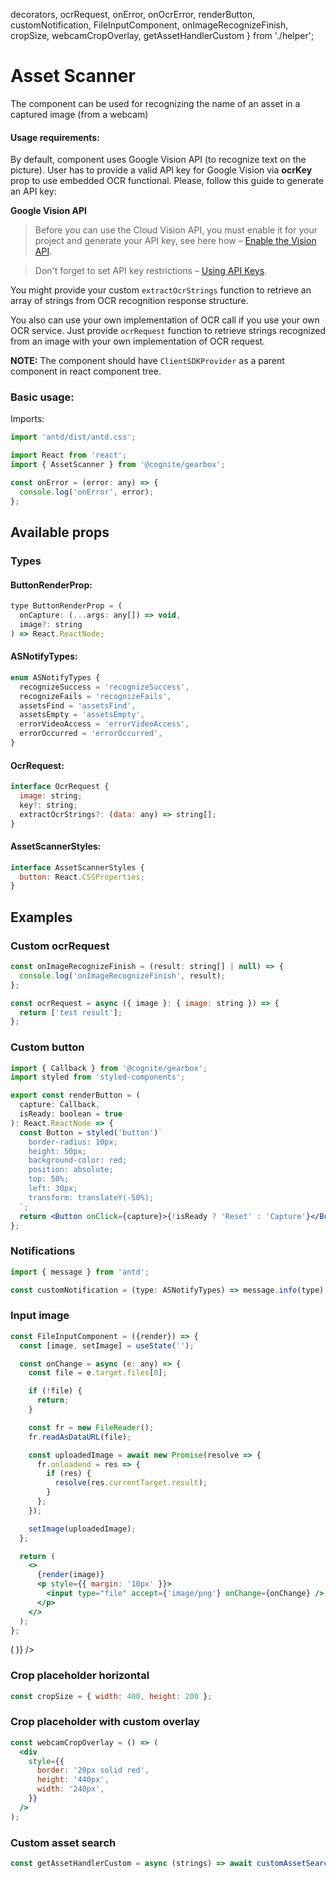   decorators,
  ocrRequest,
  onError,
  onOcrError,
  renderButton,
  customNotification,
  FileInputComponent,
  onImageRecognizeFinish,
  cropSize,
  webcamCropOverlay,
  getAssetHandlerCustom
} from './helper';

<Meta title="Assets/AssetScanner" decorators={decorators}/>

# Asset Scanner

The component can be used for recognizing the name of an asset in a captured image (from a webcam)

#### Usage requirements:

By default, component uses Google Vision API (to recognize text on the picture). User has to provide a valid API key for Google Vision via **ocrKey** prop to use embedded OCR functional.
Please, follow this guide to generate an API key:

**Google Vision API**

> Before you can use the Cloud Vision API, you must enable it for your project and generate your API key, see here how – [Enable the Vision API](https://cloud.google.com/vision/docs/before-you-begin).

> Don't forget to set API key restrictions – [Using API Keys](https://cloud.google.com/docs/authentication/api-keys).

You might provide your custom `extractOcrStrings` function to retrieve an array of strings from OCR recognition response structure.

You also can use your own implementation of OCR call if you use your own OCR service.
Just provide `ocrRequest` function to retrieve strings recognized from an image with your own implementation of OCR request.

**NOTE:** The component should have `ClientSDKProvider` as a parent component in react component tree.

### Basic usage:

Imports:

```jsx
import 'antd/dist/antd.css';

import React from 'react';
import { AssetScanner } from '@cognite/gearbox';

```
```jsx
const onError = (error: any) => {
  console.log('onError', error);
};
```

<Preview>
  <Story name="Basic Usage" >
    <AssetScanner
      onError={onError}
      ocrKey={'YOUR_GOOGLE_VISION_KEY'}
    />
  </Story>
</Preview>

## Available props

<Props of={AssetScanner} />

### Types

#### ButtonRenderProp:

```jsx
type ButtonRenderProp = (
  onCapture: (...args: any[]) => void,
  image?: string
) => React.ReactNode;
```

#### ASNotifyTypes:

```jsx
enum ASNotifyTypes {
  recognizeSuccess = 'recognizeSuccess',
  recognizeFails = 'recognizeFails',
  assetsFind = 'assetsFind',
  assetsEmpty = 'assetsEmpty',
  errorVideoAccess = 'errorVideoAccess',
  errorOccurred = 'errorOccurred',
}
```

#### OcrRequest:

```jsx
interface OcrRequest {
  image: string;
  key?: string;
  extractOcrStrings?: (data: any) => string[];
}
```

#### AssetScannerStyles:

```jsx
interface AssetScannerStyles {
  button: React.CSSProperties;
}
```
## Examples

### Custom ocrRequest

```jsx
const onImageRecognizeFinish = (result: string[] | null) => {
  console.log('onImageRecognizeFinish', result);
};

const ocrRequest = async ({ image }: { image: string }) => {
  return ['test result'];
};
```
<Preview>
  <Story name="Custom ocrRequest">
    <AssetScanner
      onError={onError}
      onImageRecognizeFinish={onImageRecognizeFinish}
      ocrRequest={ocrRequest}
    />
  </Story>
</Preview>

### Custom button

```jsx
import { Callback } from '@cognite/gearbox';
import styled from 'styled-components';

export const renderButton = (
  capture: Callback,
  isReady: boolean = true
): React.ReactNode => {
  const Button = styled('button')`
    border-radius: 10px;
    height: 50px;
    background-color: red;
    position: absolute;
    top: 50%;
    left: 30px;
    transform: translateY(-50%);
  `;
  return <Button onClick={capture}>{!isReady ? 'Reset' : 'Capture'}</Button>;
};
```
<Preview>
  <Story name="Custom button">
    <AssetScanner
      ocrRequest={ocrRequest}
      button={renderButton}
    />
  </Story>
</Preview>

### Notifications

```jsx
import { message } from 'antd';

const customNotification = (type: ASNotifyTypes) => message.info(type);
```
<Preview>
  <Story name="Notifications">
    <AssetScanner
      onOcrError={onOcrError}
      ocrKey={'YOUR_GOOGLE_VISION_KEY'}
      enableNotification={true}
      customNotification={customNotification}
    />
  </Story>
</Preview>

### Input image

```jsx
const FileInputComponent = ({render}) => {
  const [image, setImage] = useState('');

  const onChange = async (e: any) => {
    const file = e.target.files[0];

    if (!file) {
      return;
    }

    const fr = new FileReader();
    fr.readAsDataURL(file);

    const uploadedImage = await new Promise(resolve => {
      fr.onloadend = res => {
        if (res) {
          resolve(res.currentTarget.result);
        }
      };
    });

    setImage(uploadedImage);
  };

  return (
    <>
      {render(image)}
      <p style={{ margin: '10px' }}>
        <input type="file" accept={'image/png'} onChange={onChange} />
      </p>
    </>
  );
};
```
<Preview>
  <Story name="Input image">
      <FileInputComponent
        render={(image) => (
          <AssetScanner
            onError={onError}
            ocrRequest={ocrRequest}
            onImageRecognizeFinish={onImageRecognizeFinish}
            image={image}
          />
        )}
      />
  </Story>
</Preview>

### Crop placeholder horizontal

```jsx
const cropSize = { width: 400, height: 200 };
```

<Preview>
  <Story name="Crop placeholder horizontal">
    <AssetScanner
      onError={onError}
      onImageRecognizeFinish={onImageRecognizeFinish}
      ocrRequest={ocrRequest}
      cropSize={cropSize}
    />
  </Story>
</Preview>

### Crop placeholder with custom overlay

```jsx
const webcamCropOverlay = () => (
  <div
    style={{
      border: '20px solid red',
      height: '440px',
      width: '240px',
    }}
  />
);
```

<Preview>
  <Story name="Crop placeholder with custom overlay">
    <AssetScanner
      onError={onError}
      ocrRequest={ocrRequest}
      onImageRecognizeFinish={onImageRecognizeFinish}
      cropSize={cropSize}
      webcamCropOverlay={webcamCropOverlay}
    />
  </Story>
</Preview>

### Custom asset search

```jsx
const getAssetHandlerCustom = async (strings) => await customAssetSearch(strings);
```

<Preview>
  <Story name="Custom asset search">
    <AssetScanner
      onError={onError}
      ocrRequest={ocrRequest}
      onImageRecognizeFinish={onImageRecognizeFinish}
      getAssetsHandlerCustom={getAssetHandlerCustom}
    />
  </Story>
</Preview>
